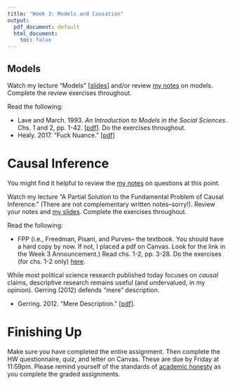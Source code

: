 ```yaml
---
title: "Week 3: Models and Causation"
output:
  pdf_document: default
  html_document:
    toc: false
---
```


## Models

Watch my lecture "Models" [[slides](03-slides-models.pdf)] and/or review [my notes](03-notes-models.html) on models.  Complete the review exercises throughout.

Read the following: 

- Lave and March. 1993. *An Introduction to Models in the Social Sciences*. Chs. 1 and 2, pp. 1-42.  [[pdf](http://www.sas.rochester.edu/psc/clarke/214/LaveMarch.pdf)]. Do the exercises throughout.
- Healy. 2017. "Fuck Nuance." [[pdf](https://kieranhealy.org/files/papers/fuck-nuance.pdf)]


# Causal Inference

You might find it helpful to review the [my notes](02-notes-questions.html) on questions at this point.

Watch my lecture "A Partial Solution to the Fundamental Problem of Causal Inference." (There are not complementary written notes--sorry!). Review your notes and [my slides](03-slides-causality.pdf). Complete the exercises throughout.

Read the following:

- FPP (i.e., Freedman, Pisani, and Purves-- the textbook. You should have a hard copy by now. If not, I placed a pdf on Canvas. Look for the link in the Week 3 Announcement.) Read chs. 1-2, pp. 3-28. Do the exercises (for chs. 1-2 only) [here](fpp-exercises.pdf).

While most political science research published today focuses on *causal* claims, descriptive research remains useful (and undervalued, in my opinion). Gerring (2012) defends "mere" description.

- Gerring. 2012. "Mere Description." [[pdf](readings/gerring-2012.pdf)]. 

# Finishing Up

Make sure you have completed the entire assignment. Then complete the HW questionnaire, quiz, and letter on Canvas. These are due by Friday at 11:59pm. Please remind yourself of the standards of [academic honesty](honesty.html) as you complete the graded assignments.


